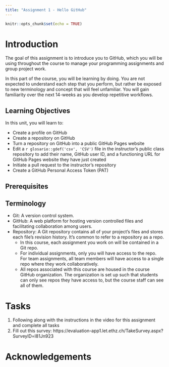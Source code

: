 ```yaml
---
title: "Assignment 1 - Hello GitHub"
---
```


```r
knitr::opts_chunk$set(echo = TRUE)
```

# Introduction

The goal of this assignment is to introduce you to GitHub, which you will be using throughout the course to manage your programming assignments and group project work. 

In this part of the course, you will be learning by doing. You are not expected to understand each step that you perform, but rather be exposed to new terminology and concept that will feel unfamiliar. You will gain familiarity over the next 14-weeks as you develop repetitive workflows.

## Learning Objectives

In this unit, you will learn to:

- Create a profile on GitHub
- Create a repository on GitHub
- Turn a repository on GitHub into a public GitHub Pages website
- Edit a `r glosario::gdef('csv', 'CSV')` file in the instructor’s public class repository to add their name, GitHub user ID, and a functioning URL for GitHub Pages website they have just created
- Initiate a pull request to the instructor’s repository
- Create a GitHub Personal Access Token (PAT)

## Prerequisites

## Terminology

- Git: A version control system.
- GitHub: A web platform for hosting version controlled files and facilitating collaboration among users.
- Repository: A Git repository contains all of your project’s files and stores each file’s revision history. It’s common to refer to a repository as a repo.
  - In this course, each assignment you work on will be contained in a Git repo.
  - For individual assignments, only you will have access to the repo. For team assignments, all team members will have access to a single repo where they work collaboratively.
  - All repos associated with this course are housed in the course GitHub organization. The organization is set up such that students can only see repos they have access to, but the course staff can see all of them.

# Tasks 

1. Following along with the instructions in the video for this assignment and complete all tasks 
2. Fill out this survey: https://evaluation-app1.let.ethz.ch/TakeSurvey.aspx?SurveyID=l81Jn923

# Acknowledgements

